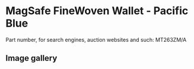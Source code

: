 
# MagSafe FineWoven Wallet - Pacific Blue

Part number, for search engines, auction websites and such: MT263ZM/A

## Image gallery

<div style={{ width: "768px" }}>
  <GalleryComponent
    images={[
      {
        original: "/everysource/MT263.webp",
        thumbnail: "/everypreview/MT263.webp",
      },
      {
        original: "/everysource/MT263_AV1.webp",
        thumbnail: "/everypreview/MT263_AV1.webp",
      },
      {
        original: "/everysource/MT263_AV2.webp",
        thumbnail: "/everypreview/MT263_AV2.webp",
      },
      {
        original: "/everysource/MT263_AV3.webp",
        thumbnail: "/everypreview/MT263_AV3.webp",
      },
      {
        original: "/everysource/MT263_AV4.webp",
        thumbnail: "/everypreview/MT263_AV4.webp",
      }
    ]}
  />
</div>